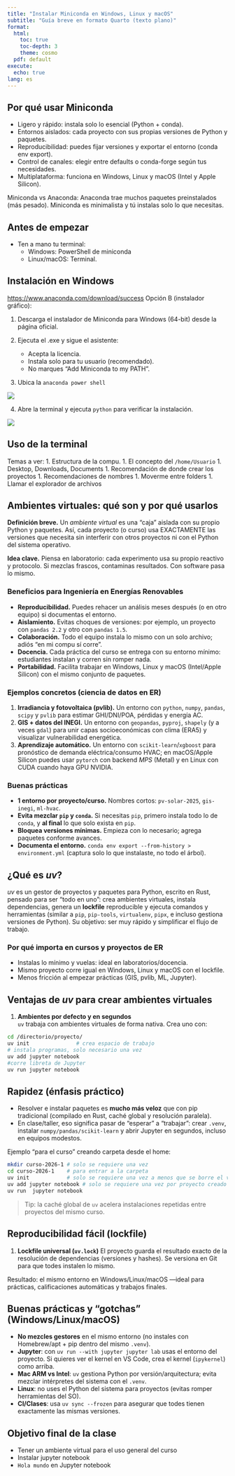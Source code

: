 ```yaml
---
title: "Instalar Miniconda en Windows, Linux y macOS"
subtitle: "Guía breve en formato Quarto (texto plano)"
format:
  html:
    toc: true
    toc-depth: 3
    theme: cosmo
  pdf: default
execute:
  echo: true
lang: es
---
```


## Por qué usar Miniconda

- Ligero y rápido: instala solo lo esencial (Python + conda).
- Entornos aislados: cada proyecto con sus propias versiones de Python y paquetes.
- Reproducibilidad: puedes fijar versiones y exportar el entorno (conda env export).
- Control de canales: elegir entre defaults o conda-forge según tus necesidades.
- Multiplataforma: funciona en Windows, Linux y macOS (Intel y Apple Silicon).

Miniconda vs Anaconda: Anaconda trae muchos paquetes preinstalados (más pesado). Miniconda es minimalista y tú instalas solo lo que necesitas.

## Antes de empezar

- Ten a mano tu terminal:
  - Windows: PowerShell de miniconda
  - Linux/macOS: Terminal.

## Instalación en Windows 

[https://www.anaconda.com/download/success](https://www.anaconda.com/download/success)
Opción B (instalador gráfico):

1. Descarga el instalador de Miniconda para Windows (64-bit) desde la página oficial.
2. Ejecuta el .exe y sigue el asistente:

   * Acepta la licencia.
   * Instala solo para tu usuario (recomendado).
   * No marques "Add Miniconda to my PATH".
3. Ubica la `anaconda power shell` 

![](imagenes/anaconda_power_shell.png)

4. Abre la terminal y ejecuta `python` para verificar la instalación.

![](imagenes/terminal_python.png)


## Uso de la terminal

Temas a ver:
1. Estructura de la compu.
1. El concepto del `/home/Usuario`
1. Desktop, Downloads, Documents
1. Recomendación de donde crear los proyectos
1. Recomendaciones de nombres
1. Moverme entre folders 
1. Llamar el explorador de archivos 



## Ambientes virtuales: qué son y por qué usarlos

**Definición breve.** Un *ambiente virtual* es una “caja” aislada con su propio Python y paquetes. Así, cada proyecto (o curso) usa EXACTAMENTE las versiones que necesita sin interferir con otros proyectos ni con el Python del sistema operativo.

**Idea clave.** Piensa en laboratorio: cada experimento usa su propio reactivo y protocolo. Si mezclas frascos, contaminas resultados. Con software pasa lo mismo.

### Beneficios para Ingeniería en Energías Renovables

- **Reproducibilidad.** Puedes rehacer un análisis meses después (o en otro equipo) si documentas el entorno.  
- **Aislamiento.** Evitas choques de versiones: por ejemplo, un proyecto con `pandas 2.2` y otro con `pandas 1.5`.  
- **Colaboración.** Todo el equipo instala lo mismo con un solo archivo; adiós “en mi compu sí corre”.  
- **Docencia.** Cada práctica del curso se entrega con su entorno mínimo: estudiantes instalan y corren sin romper nada.  
- **Portabilidad.** Facilita trabajar en Windows, Linux y macOS (Intel/Apple Silicon) con el mismo conjunto de paquetes.

### Ejemplos concretos (ciencia de datos en ER)

1. **Irradiancia y fotovoltaica (pvlib).** Un entorno con `python`, `numpy`, `pandas`, `scipy` y `pvlib` para estimar GHI/DNI/POA, pérdidas y energía AC.  
2. **GIS + datos del INEGI.** Un entorno con `geopandas`, `pyproj`, `shapely` (y a veces `gdal`) para unir capas socioeconómicas con clima (ERA5) y visualizar vulnerabilidad energética.  
3. **Aprendizaje automático.** Un entorno con `scikit-learn`/`xgboost` para pronóstico de demanda eléctrica/consumo HVAC; en macOS/Apple Silicon puedes usar `pytorch` con backend *MPS* (Metal) y en Linux con CUDA cuando haya GPU NVIDIA.


### Buenas prácticas

- **1 entorno por proyecto/curso.** Nombres cortos: `pv-solar-2025`, `gis-inegi`, `ml-hvac`.  
- **Evita mezclar `pip` y `conda`.** Si necesitas `pip`, primero instala todo lo de `conda`, y **al final** lo que solo exista en `pip`.  
- **Bloquea versiones mínimas.** Empieza con lo necesario; agrega paquetes conforme avances.  
- **Documenta el entorno.** `conda env export --from-history > environment.yml` (captura solo lo que instalaste, no todo el árbol).  



## ¿Qué es *uv*?

*uv* es un gestor de proyectos y paquetes para Python, escrito en Rust, pensado para ser “todo en uno”: crea ambientes virtuales, instala dependencias, genera un **lockfile** reproducible y ejecuta comandos y herramientas (similar a `pip`, `pip-tools`, `virtualenv`, `pipx`, e incluso gestiona versiones de Python). Su objetivo: ser muy rápido y simplificar el flujo de trabajo.

### Por qué importa en cursos y proyectos de ER
- Instalas lo mínimo y vuelas: ideal en laboratorios/docencia.
- Mismo proyecto corre igual en Windows, Linux y macOS con el lockfile.
- Menos fricción al empezar prácticas (GIS, pvlib, ML, Jupyter).


## Ventajas de *uv* para crear ambientes virtuales

1) **Ambientes por defecto y en segundos**  
`uv` trabaja con ambientes virtuales de forma nativa. Crea uno con:

```bash
cd /directorio/proyecto/
uv init               # crea espacio de trabajo
# instala programas, solo necesario una vez 
uv add jupyter notebook
#corre libreta de Jupyter
uv run jupyter notebook 
````


## Rapidez (énfasis práctico)

* Resolver e instalar paquetes es **mucho más veloz** que con pip tradicional (compilado en Rust, caché global y resolución paralela).
* En clase/taller, eso significa pasar de “esperar” a “trabajar”: crear `.venv`, instalar `numpy/pandas/scikit-learn` y abrir Jupyter en segundos, incluso en equipos modestos.

Ejemplo “para el curso” creando carpeta desde el home:

```bash
mkdir curso-2026-1 # solo se requiere una vez 
cd curso-2026-1    # para entrar a la carpeta 
uv init            # solo se requiere una vez a menos que se borre el venv
uv add jupyter notebook # solo se requiere una vez por proyecto creado
uv run  jupyter notebook
```

> Tip: la caché global de `uv` acelera instalaciones repetidas entre proyectos del mismo curso. 

## Reproducibilidad fácil (lockfile)

1. **Lockfile universal (`uv.lock`)**
   El proyecto guarda el resultado exacto de la resolución de dependencias (versiones y hashes). Se versiona en Git para que todes instalen lo mismo.


Resultado: el mismo entorno en Windows/Linux/macOS —ideal para prácticas, calificaciones automáticas y trabajos finales.


## Buenas prácticas y “gotchas” (Windows/Linux/macOS)

* **No mezcles gestores** en el mismo entorno (no instales con Homebrew/apt + pip dentro del mismo `.venv`).
* **Jupyter**: con `uv run --with jupyter jupyter lab` usas el entorno del proyecto. Si quieres ver el kernel en VS Code, crea el kernel (`ipykernel`) como arriba.
* **Mac ARM vs Intel**: `uv` gestiona Python por versión/arquitectura; evita mezclar intérpretes del sistema con el `.venv`.
* **Linux**: no uses el Python del sistema para proyectos (evitas romper herramientas del SO).
* **CI/Clases**: usa `uv sync --frozen` para asegurar que todes tienen exactamente las mismas versiones.


## Objetivo final de la clase

- Tener un ambiente virtual para el uso general del curso 
- Instalar jupyter notebook
- `Hola mundo` en Jupyter notebook